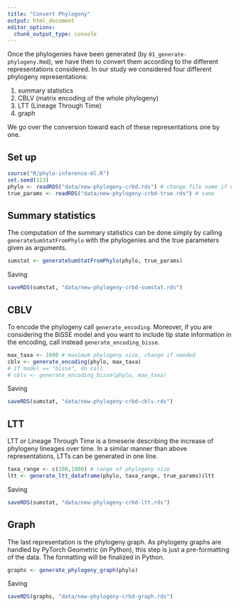 ```yaml
---
title: "Convert Phylogeny"
output: html_document
editor_options: 
  chunk_output_type: console
---
```


Once the phylogenies have been generated (by `01_generate-phylogeny.Rmd`),
we have then to convert them 
according to the different representations considered.
In our study we considered four different phylogeny representations:

1.  summary statistics
2.  CBLV (matrix encoding of the whole phylogeny)
3.  LTT (Lineage Through Time)
4.  graph

We go over the conversion toward each of these representations one by one.

## Set up 

```r
source("R/phylo-inference-ml.R")
set.seed(113)
phylo <- readRDS("data/new-phylogeny-crbd.rds") # change file name if needed
true_params <- readRDS("data/new-phylogeny-crbd-true.rds") # same
```

## Summary statistics

The computation of the summary statistics can be done simply by calling 
`generateSumStatFromPhylo` with the phylogenies and the true parameters given
as arguments. 

```r
sumstat <- generateSumStatFromPhylo(phylo, true_params) 
```

Saving

```r
saveRDS(sumstat, "data/new-phylogeny-crbd-sumstat.rds")
```

## CBLV

To encode the phylogeny call `generate_encoding`.
Moreover, if you are considering the BiSSE model
and you want to include tip state information in the encoding,
call instead `generate_encoding_bisse`.

```r
max_taxa <- 1000 # maximum phylogeny size, change if needed
cblv <- generate_encoding(phylo, max_taxa) 
# If model == "bisse", do call 
# cblv <- generate_encoding_bisse(phylo, max_taxa)
```

Saving 

```r
saveRDS(sumstat, "data/new-phylogeny-crbd-cblv.rds")
```


## LTT

LTT or Lineage Through Time is a timeserie 
describing the increase of phylogeny lineages over time.
In a similar manner than above representations,
LTTs can be generated in one line.

```r
taxa_range <- c(100,1000) # range of phylogeny size
ltt <- generate_ltt_dataframe(phylo, taxa_range, true_params)$ltt
```

Saving 

```r
saveRDS(sumstat, "data/new-phylogeny-crbd-ltt.rds")
```


## Graph

The last representation is the phylogeny graph.
As phylogeny graphs are handled by PyTorch Geometric (in Python), 
this step is just a pre-formatting of the data. 
The formatting will be finalized in Python.

```r
graphs <- generate_phylogeny_graph(phylo)
```

Saving 

```r
saveRDS(graphs, "data/new-phylogeny-crbd-graph.rds")
```

